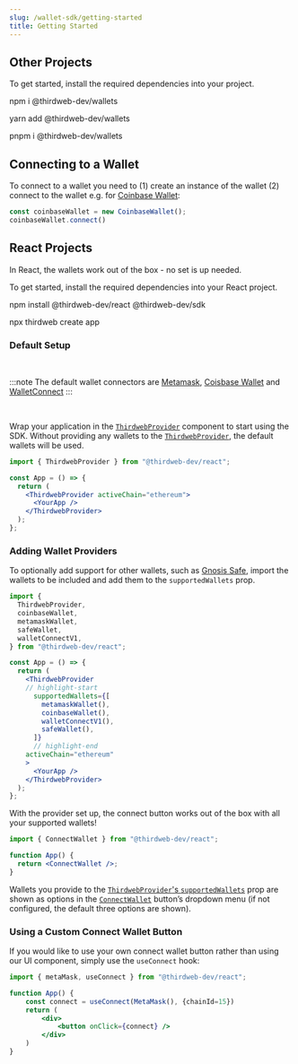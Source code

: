 ```yaml
---
slug: /wallet-sdk/getting-started
title: Getting Started
---
```



## Other Projects

To get started, install the required dependencies into your project.

<Tabs>
<TabItem value="npm" label="npm">

<CodeBlock language="bash">

npm i @thirdweb-dev/wallets

</CodeBlock>

</TabItem>
<TabItem value="yarn" label="yarn">

<CodeBlock language="bash">

yarn add @thirdweb-dev/wallets

</CodeBlock>

</TabItem>
<TabItem value="pnpm" label="pnpm">

<CodeBlock language="bash">

pnpm i @thirdweb-dev/wallets

</CodeBlock>

</TabItem>
</Tabs>

## Connecting to a Wallet

To connect to a wallet you need to (1) create an instance of the wallet (2) connect to the wallet e.g. for [Coinbase Wallet](/wallet-sdk/coinbase-wallet):

```typescript
const coinbaseWallet = new CoinbaseWallet();
coinbaseWallet.connect()
```

## React Projects 

In React, the wallets work out of the box - no set is up needed.

To get started, install the required dependencies into your React project.

<Tabs>
<TabItem value="existing" label="Existing Projects">

<CodeBlock language="bash">
  npm install @thirdweb-dev/react @thirdweb-dev/sdk
</CodeBlock>

</TabItem>
<TabItem value="new" label="New Projects">

<CodeBlock language="bash">

npx thirdweb create app

</CodeBlock>

</TabItem>
</Tabs>

### Default Setup

<br />

:::note 
The default wallet connectors are [Metamask](/wallet-sdk/metamask), [Coisbase Wallet](/wallet-sdk/coinbase-wallet) and [WalletConnect](/wallet-sdk/walletconnect)
:::

<br/>

Wrap your application in the [`ThirdwebProvider`](/react/react.thirdwebprovider) component to start using the SDK.
Without providing any wallets to the [`ThirdwebProvider`](/react/react.thirdwebprovider), the default wallets will be used. 

```jsx
import { ThirdwebProvider } from "@thirdweb-dev/react";

const App = () => {
  return (
    <ThirdwebProvider activeChain="ethereum">
      <YourApp />
    </ThirdwebProvider>
  );
};
```

### Adding Wallet Providers

To optionally add support for other wallets, such as [Gnosis Safe](/react/react.usegnosis), import the wallets to be included and add them to the `supportedWallets` prop.

```jsx
import {
  ThirdwebProvider,
  coinbaseWallet,
  metamaskWallet,
  safeWallet,
  walletConnectV1,
} from "@thirdweb-dev/react";

const App = () => {
  return (
    <ThirdwebProvider 
    // highlight-start
      supportedWallets={[
        metamaskWallet(),
        coinbaseWallet(),
        walletConnectV1(),
        safeWallet(),
      ]}
      // highlight-end
    activeChain="ethereum"
    >
      <YourApp />
    </ThirdwebProvider>
  );
};
```

With the provider set up, the connect button works out of the box with all your supported wallets! 

```jsx
import { ConnectWallet } from "@thirdweb-dev/react";

function App() {
  return <ConnectWallet />;
}
```

Wallets you provide to the [`ThirdwebProvider`'s `supportedWallets`](/react/react.thirdwebprovider#walletconnectors)
prop are shown as options
in the [`ConnectWallet`](/react/react.connectwallet) button&rsquo;s dropdown menu (if not configured, the default three options are shown).

### Using a Custom Connect Wallet Button

If you would like to use your own connect wallet button rather than using our UI component, simply use the `useConnect` hook:

```jsx
import { metaMask, useConnect } from "@thirdweb-dev/react";

function App() {
    const connect = useConnect(MetaMask(), {chainId=15})
    return (
        <div> 
            <button onClick={connect} />
        </div>
    )
}
```